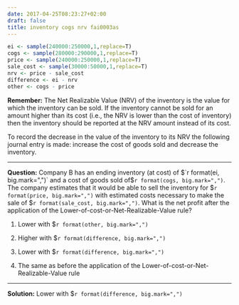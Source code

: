 ```yaml
---
date: 2017-04-25T08:23:27+02:00
draft: false
title: inventory cogs nrv fai0003as
---
```


```r
ei <- sample(240000:250000,1,replace=T) 
cogs <- sample(280000:290000,1,replace=T)
price <- sample(240000:250000,1,replace=T) 
sale_cost <- sample(30000:50000,1,replace=T)
nrv <- price - sale_cost
difference <- ei - nrv
other <- cogs - price
```


**Remember:**
The Net Realizable Value (NRV) of the inventory is the value for which the inventory can be sold. If the inventory cannot be sold for an amount higher than its cost (i.e., the NRV is lower than the cost of inventory) then the inventory should be reported at the NRV amount instead of its cost. 

To record the decrease in the value of the inventory to its NRV the following journal entry is made: increase the cost of goods sold and decrease the inventory.

***

**Question:**
Company B has an ending inventory (at cost) of $`r format(ei, big.mark=",")` and a cost of goods sold of
$`r format(cogs, big.mark=",")`. The company estimates that it would be able to sell the inventory for $`r format(price, big.mark=",")` with estimated costs necessary to make the sale of $`r format(sale_cost, big.mark=",")`. What is the net profit after the application of the Lower-of-cost-or-Net-Realizable-Value rule?

1. Lower with $`r format(other, big.mark=",")`

2. Higher with $`r format(difference, big.mark=",")`

3. Lower with $`r format(difference, big.mark=",")`

4. The same as before the application of the Lower-of-cost-or-Net-Realizable-Value rule

***

**Solution:**
Lower with $`r format(difference, big.mark=",")`